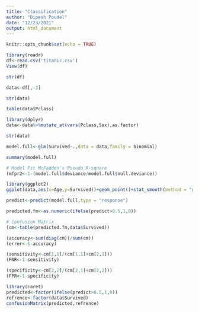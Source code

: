 ```yaml
---
title: "Classification"
author: "Dipesh Poudel"
date: "12/23/2021"
output: html_document
---
```


```r
knitr::opts_chunk$set(echo = TRUE)
```



```r
library(readr)
df<-read.csv('titanic.csv')
View(df)
```

```r
str(df)
```
```r
data<-df[,-3]
```

```r
str(data)
```

```r
table(data$Pclass)
```
```r
library(dplyr)
data<-data%>%mutate_at(vars(Pclass,Sex),as.factor)
```

```r
str(data)
```
```r
model.full<-glm(Survived~.,data = data,family = binomial)
```

```r
summary(model.full)
```
```r
# Model Fit McFadden's Pseudo R-square
(mfpr2<-1-(model.full$deviance/model.full$null.deviance))
```
```r
library(ggplot2)
ggplot(data,aes(x=Age,y=Survived))+geom_point()+stat_smooth(method = "glm",family="binomial",se=FALSE)
```
```r
predict<-predict(model.full,type = "response")
```

```r
predicted.fm<-as.numeric(ifelse(predict>0.5,1,0))
```

```r
# Confusion Matrix
(cm<-table(predicted.fm,data$Survived))
```

```r
(accuracy<-sum(diag(cm))/sum(cm))
(error<-1-accuracy)
```
```r
(sensitivity<-cm[1,1]/(cm[1,1]+cm[2,1]))
(FNR<-1-sensitivity)
```
```r
(specificity<-cm[2,2]/(cm[2,1]+cm[2,2]))
(FPR<-1-specificity)
```

```r
library(caret)
predicted<-factor(ifelse(predict>0.5,1,0))
refrence<-factor(data$Survived)
confusionMatrix(predicted,refrence)
```

